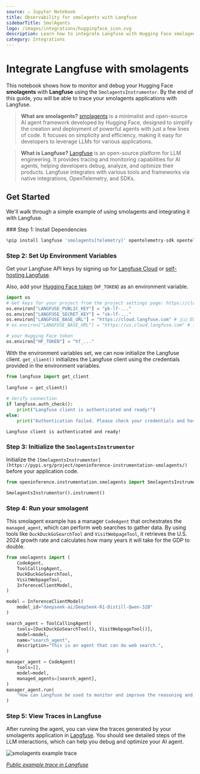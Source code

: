 ```yaml
---
source: ⚠️ Jupyter Notebook
title: Observability for smolagents with Langfuse
sidebarTitle: SmolAgents
logo: /images/integrations/huggingface_icon.svg
description: Learn how to integrate Langfuse with Hugging Face smolagents using OpenTelemetry. This lets you trace and debug your AI agents.
category: Integrations
---
```


# Integrate Langfuse with smolagents

This notebook shows how to monitor and debug your Hugging Face **smolagents** with **Langfuse** using the `SmolagentsInstrumentor`. By the end of this guide, you will be able to trace your smolagents applications with Langfuse.

> **What are smolagents?** [smolagents](https://github.com/huggingface/smolagents) is a minimalist and open-source AI agent framework developed by Hugging Face, designed to simplify the creation and deployment of powerful agents with just a few lines of code. It focuses on simplicity and efficiency, making it easy for developers to leverage LLMs for various applications.

> **What is Langfuse?** [Langfuse](https://langfuse.com) is an open-source platform for LLM engineering. It provides tracing and monitoring capabilities for AI agents, helping developers debug, analyze, and optimize their products. Langfuse integrates with various tools and frameworks via native integrations, OpenTelemetry, and SDKs.

## Get Started

We'll walk through a simple example of using smolagents and integrating it with Langfuse.

<Steps>
### Step 1: Install Dependencies


```python
%pip install langfuse 'smolagents[telemetry]' opentelemetry-sdk opentelemetry-exporter-otlp openinference-instrumentation-smolagents
```

### Step 2: Set Up Environment Variables

Get your Langfuse API keys by signing up for [Langfuse Cloud](https://cloud.langfuse.com) or [self-hosting Langfuse](https://langfuse.com/self-hosting).

Also, add your [Hugging Face token](https://huggingface.co/settings/tokens) (`HF_TOKEN`) as an environment variable.



```python
import os
# Get keys for your project from the project settings page: https://cloud.langfuse.com
os.environ["LANGFUSE_PUBLIC_KEY"] = "pk-lf-..." 
os.environ["LANGFUSE_SECRET_KEY"] = "sk-lf-..." 
os.environ["LANGFUSE_BASE_URL"] = "https://cloud.langfuse.com" # 🇪🇺 EU region
# os.environ["LANGFUSE_BASE_URL"] = "https://us.cloud.langfuse.com" # 🇺🇸 US region

# your Hugging Face token
os.environ["HF_TOKEN"] = "hf_..."
```

With the environment variables set, we can now initialize the Langfuse client. `get_client()` initializes the Langfuse client using the credentials provided in the environment variables.


```python
from langfuse import get_client
 
langfuse = get_client()
 
# Verify connection
if langfuse.auth_check():
    print("Langfuse client is authenticated and ready!")
else:
    print("Authentication failed. Please check your credentials and host.")
```

    Langfuse client is authenticated and ready!


### Step 3: Initialize the `SmolagentsInstrumentor`

Initialize the `[SmolagentsInstrumentor](https://pypi.org/project/openinference-instrumentation-smolagents/)` before your application code.


```python
from openinference.instrumentation.smolagents import SmolagentsInstrumentor

SmolagentsInstrumentor().instrument()
```

### Step 4: Run your smolagent

This smolagent example has a manager `CodeAgent` that orchestrates the `managed_agent`, which can perform web searches to gather data. By using tools like `DuckDuckGoSearchTool` and `VisitWebpageTool`, it retrieves the U.S. 2024 growth rate and calculates how many years it will take for the GDP to double.



```python
from smolagents import (
    CodeAgent,
    ToolCallingAgent,
    DuckDuckGoSearchTool,
    VisitWebpageTool,
    InferenceClientModel,
)

model = InferenceClientModel(
    model_id="deepseek-ai/DeepSeek-R1-Distill-Qwen-32B"
)

search_agent = ToolCallingAgent(
    tools=[DuckDuckGoSearchTool(), VisitWebpageTool()],
    model=model,
    name="search_agent",
    description="This is an agent that can do web search.",
)

manager_agent = CodeAgent(
    tools=[],
    model=model,
    managed_agents=[search_agent],
)
manager_agent.run(
    "How can Langfuse be used to monitor and improve the reasoning and decision-making of smolagents when they execute multi-step tasks, like dynamically adjusting a recipe based on user feedback or available ingredients?"
)
```

### Step 5: View Traces in Langfuse

After running the agent, you can view the traces generated by your smolagents application in [Langfuse](https://cloud.langfuse.com). You should see detailed steps of the LLM interactions, which can help you debug and optimize your AI agent.

![smolagents example trace](https://langfuse.com/images/cookbook/integration-smolagents/smolagent_example_trace.png)

_[Public example trace in Langfuse](https://cloud.langfuse.com/project/cloramnkj0002jz088vzn1ja4/traces/ce5160f9bfd5a6cd63b07d2bfcec6f54?timestamp=2025-02-11T09%3A25%3A45.163Z&display=details)_
</Steps>


<LearnMore />
